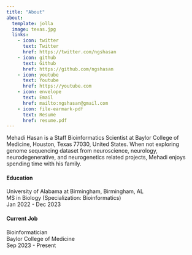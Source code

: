 ```yaml
---
title: "About"
about:
  template: jolla
  image: texas.jpg
  links:
    - icon: twitter
      text: Twitter
      href: https://twitter.com/ngshasan
    - icon: github
      text: Github
      href: https://github.com/ngshasan
    - icon: youtube
      text: Youtube
      href: https://youtube.com 
    - icon: envelope
      text: Email
      href: mailto:ngshasan@gmail.com
    - icon: file-earmark-pdf
      text: Resume
      href: resume.pdf
---
```


Mehadi Hasan is a Staff Bioinformatics Scientist at Baylor College of Medicine, Houston, Texas 77030, United States. When not exploring genome sequencing dataset from neuroscience, neurology, neurodegenerative, and neurogenetics related projects, Mehadi enjoys spending time with his family.

#### Education

University of Alabama at Birmingham, Birmingham, AL<br> MS in Biology (Specialization: Bioinformatics)<br> Jan 2022 - Dec 2023

#### Current Job

Bioinformatician<br> Baylor College of Medicine<br> Sep 2023 - Present
